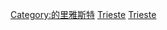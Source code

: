 [[Category:的里雅斯特|Category:的里雅斯特]]
[[Category:弗留利-威尼斯朱利亞大區建築物|Trieste]]
[[Category:意大利各城市建築物|Trieste]]